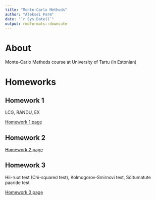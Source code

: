 ```yaml
---
title: "Monte-Carlo Methods"
author: "Aleksei Parm"
date: "`r Sys.Date()`"
output: rmdformats::downcute
---
```



# About

Monte-Carlo Methods course at University of Tartu (in Estonian)


# Homeworks


## Homework 1

LCG, RANDU, EX

[Homework 1 page](hws/hw1/index.html)


## Homework 2

[Homework 2 page](hws/hw2/index.html)


## Homework 3

Hii-ruut test (Chi-squared test), Kolmogorov-Smirnovi test, Sõltumatute paaride test

[Homework 3 page](hws/hw3/index.html)

